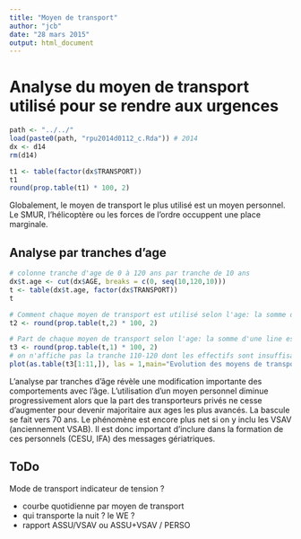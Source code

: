 ```yaml
---
title: "Moyen de transport"
author: "jcb"
date: "28 mars 2015"
output: html_document
---
```


Analyse du moyen de transport utilisé pour se rendre aux urgences
=================================================================

```r
path <- "../../"
load(paste0(path, "rpu2014d0112_c.Rda")) # 2014
dx <- d14
rm(d14)
```

```r
t1 <- table(factor(dx$TRANSPORT))
t1
round(prop.table(t1) * 100, 2)
```
Globalement, le moyen de transport le plus utilisé est un moyen personnel. Le SMUR, l'hélicoptère ou les forces de l'ordre occuppent une place marginale.

Analyse par tranches d'age
--------------------------
```r
# colonne tranche d'age de 0 à 120 ans par tranche de 10 ans
dx$t.age <- cut(dx$AGE, breaks = c(0, seq(10,120,10)))
t <- table(dx$t.age, factor(dx$TRANSPORT))
t

# Comment chaque moyen de transport est utilisé selon l'age: la somme d'une colonne est égale à 100%
t2 <- round(prop.table(t,2) * 100, 2)

# Part de chaque moyen de transport selon l'age: la somme d'une line est égale à 100%
t3 <- round(prop.table(t,1) * 100, 2)
# on n'affiche pas la tranche 110-120 dont les effectifs sont insuffisants. Noter que la réducrion d'un objet table le transfrme en matrice. Il faut uriliser as.table pour que l'objet transformé reste une table (et pas table tout seul +++)
plot(as.table(t3[1:11,]), las = 1,main="Evolution des moyens de transport en fonction de l'age", col = 2:7)

```

L'analyse par tranches d'âge révèle une modification importante des comportements avec l'âge. L'utilisation d'un moyen personnel diminue progressivement alors que la part des transporteurs privés ne cesse d'augmenter pour devenir majoritaire aux ages les plus avancés. La bascule se fait vers 70 ans. Le phénomène est encore plus net si on y inclu les VSAV (anciennement VSAB). Il est donc important d'inclure dans la formation de ces personnels (CESU, IFA) des messages gériatriques. 

ToDo
-----
Mode de transport indicateur de tension ?

- courbe quotidienne par moyen de transport
- qui transporte la nuit ? le WE ?
- rapport ASSU/VSAV ou ASSU+VSAV / PERSO
